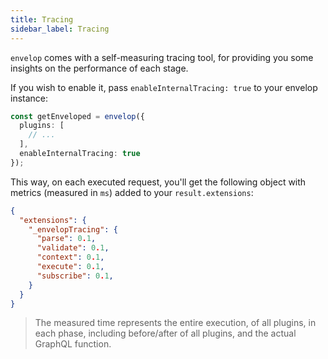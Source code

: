 ```yaml
---
title: Tracing
sidebar_label: Tracing
---
```


`envelop` comes with a self-measuring tracing tool, for providing you some insights on the performance of each stage.

If you wish to enable it, pass `enableInternalTracing: true` to your envelop instance:

```ts
const getEnveloped = envelop({
  plugins: [
    // ... 
  ],
  enableInternalTracing: true
});
```

This way, on each executed request, you'll get the following object with metrics (measured in `ms`) added to your `result.extensions`:

```json
{
  "extensions": {
    "_envelopTracing": {
      "parse": 0.1,
      "validate": 0.1,
      "context": 0.1,
      "execute": 0.1,
      "subscribe": 0.1,
    }
  }
}
```

> The measured time represents the entire execution, of all plugins, in each phase, including before/after of all plugins, and the actual GraphQL function.
